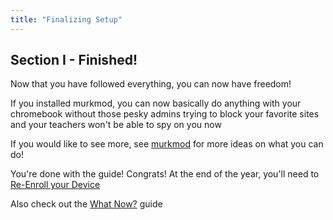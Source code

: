 ```yaml
---
title: "Finalizing Setup"
---
```


## Section I - Finished!

Now that you have followed everything, you can now have freedom!

If you installed murkmod, you can now basically do anything with your chromebook without those pesky admins trying to block your favorite sites and your teachers won't be able to spy on you now

If you would like to see more, see [murkmod](https://github.com/rainestorme/murkmod/) for more ideas on what you can do!

You're done with the guide! Congrats! At the end of the year, you'll need to [Re-Enroll your Device](/other/re-enroll)

Also check out the [What Now?](/what-now) guide
